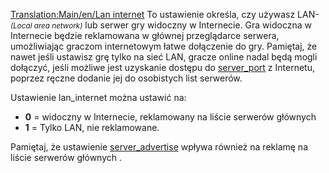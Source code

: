 [[Translation:Main/en/Lan internet]]
{{en/-}}
To ustawienie określa, czy używasz LAN-<small>''(Local area network)''</small> lub serwer gry widoczny w Internecie. Gra widoczna w Internecie będzie reklamowana w głównej przeglądarce serwera, umożliwiając graczom internetowym łatwe dołączenie do gry. Pamiętaj, że nawet jeśli ustawisz grę tylko na sieć LAN, gracze online nadal będą mogli dołączyć, jeśli możliwe jest uzyskanie dostępu do [[Main/pl/Port serwera|server_port]] z Internetu, poprzez ręczne dodanie jej do osobistych list serwerów.

Ustawienie lan_internet można ustawić na:
* '''0''' = widoczny w Internecie, reklamowany na liście serwerów głównych
* '''1''' = Tylko LAN, nie reklamowane.

Pamiętaj, że ustawienie [[Main/pl/Server advertise|server_advertise]] wpływa również na reklamę na liście serwerów głównych .